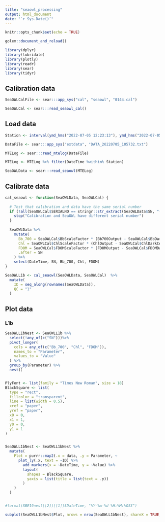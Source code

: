 ```yaml
---
title: "seaowl_processing"
output: html_document
date: "`r Sys.Date()`"
---
```


```r
knitr::opts_chunk$set(echo = TRUE)

golem::document_and_reload()

library(dplyr)
library(lubridate)
library(plotly)
library(readr)
library(sear)
library(tidyr)
```

## Calibration data

```r
SeaOWLCalFile <- sear:::app_sys("cal", "seaowl", "0144.cal")

SeaOWLCal <- sear:::read_seaowl_cal()
```

## Load data

```r
Station <- interval(ymd_hms("2022-07-05 12:23:13"), ymd_hms("2022-07-05 12:23:15"))

DataFile <- sear:::app_sys("extdata", "DATA_20220705_105732.txt")

MTELog <- sear:::read_mtelog(DataFile)

MTELog <- MTELog %>% filter(DateTime %within% Station)

SeaOWLData <- sear:::read_seaowl(MTELog)
```

## Calibrate data

```r
cal_seaowl <- function(SeaOWLData, SeaOWLCal) {
  
  # Test that calibration and data have the same serial number
  if (!all(SeaOWLCal$SERIALNO == stringr::str_extract(SeaOWLData$SN, "(?<=-).*"))) {
    stop("Calibration and SeaOWL have different serial number")
  }
  
  SeaOWLData %>%
    mutate(
      Bb_700 = SeaOWLCal$BbScaleFactor * (Bb700Output - SeaOWLCal$BbDarkCounts),
      Chl = SeaOWLCal$ChlScaleFactor * (ChlOutput - SeaOWLCal$ChlDarkCounts),
      FDOM = SeaOWLCal$FDOMScaleFactor * (FDOMOutput - SeaOWLCal$FDOMDarkCounts),
      .after = SN
    ) %>% 
    select(DateTime, SN, Bb_700, Chl, FDOM)
}

SeaOWLL1b <- cal_seaowl(SeaOWLData, SeaOWLCal)  %>%
  mutate(
    ID = seq_along(rownames(SeaOWLData)),
    QC = "1"
  )
```

## Plot data

### L1b

```r
SeaOWLL1bNest <- SeaOWLL1b %>%
  select(!any_of(c("SN")))%>%
  pivot_longer(
    cols = any_of(c("Bb_700", "Chl", "FDOM")),
    names_to = "Parameter",
    values_to = "Value"
  ) %>%
  group_by(Parameter) %>%
  nest()


PlyFont <- list(family = "Times New Roman", size = 18)
BlackSquare <- list(
  type = "rect",
  fillcolor = "transparent",
  line = list(width = 0.5),
  xref = "paper",
  yref = "paper",
  x0 = 0,
  x1 = 1,
  y0 = 0,
  y1 = 1
)


SeaOWLL1bNest <- SeaOWLL1bNest %>%
  mutate(
    Plot = purrr::map2(.x = data, .y = Parameter, ~
      plot_ly(.x, text = ~ID) %>%
        add_markers(x = ~DateTime, y = ~Value) %>%
        layout(
          shapes = BlackSquare,
          yaxis = list(title = list(text = .y))
        )
    )
  )


#format(SBE19nest[[2]][[1]]$DateTime, "%Y-%m-%d %H:%M:%OS3")

subplot(SeaOWLL1bNest$Plot, nrows = nrow(SeaOWLL1bNest), shareX = TRUE, titleY = TRUE)
```

